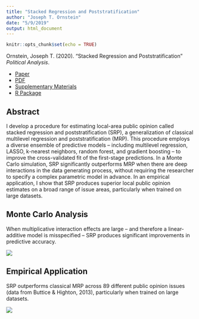 ```yaml
---
title: "Stacked Regression and Poststratification"
author: "Joseph T. Ornstein"
date: "5/9/2019"
output: html_document
---
```


```r
knitr::opts_chunk$set(echo = TRUE)
```

Ornstein, Joseph T. (2020). "Stacked Regression and Poststratification" *Political Analysis*.

- [Paper](https://www.cambridge.org/core/journals/political-analysis/article/stacked-regression-and-poststratification/560867941715901378FD9FD00D300CB2)
- [PDF](papers/SRP.pdf)
- [Supplementary Materials](papers/SRP_appendix.pdf)
- [R Package](srp-vignette.html)

## Abstract

I develop a procedure for estimating local-area public opinion called stacked regression and poststratification (SRP), a generalization of classical multilevel regression and poststratification (MRP). This procedure employs a diverse ensemble of predictive models -- including multilevel regression, LASSO, k-nearest neighbors, random forest, and gradient boosting -- to improve the cross-validated fit of the first-stage predictions. In a Monte Carlo simulation, SRP significantly outperforms MRP when there are deep interactions in the data generating process, without requiring the researcher to specify a complex parametric model in advance. In an empirical application, I show that SRP produces superior local public opinion estimates on a broad range of issue areas, particularly when trained on large datasets. 

## Monte Carlo Analysis

When multiplicative interaction effects are large -- and therefore a linear-additive model is misspecified -- SRP produces significant improvements in predictive accuracy. 

![](images/representativeMC.png) 
 
## Empirical Application
 
SRP outperforms classical MRP across 89 different public opinion issues (data from Buttice & Highton, 2013), particularly when trained on large datasets.

![](images/BHresults.png) 
